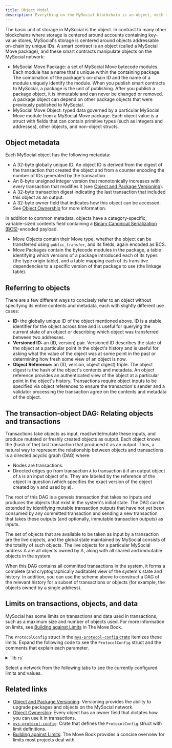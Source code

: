 ```yaml
---
title: Object Model
description: Everything on the MySocial blockchain is an object, with metadata, type of ownership, and a referencing scheme. 
---
```



The basic unit of storage in MySocial is the object. In contrast to many other blockchains where storage is centered around accounts containing key-value stores, MySocial's storage is centered around objects addressable on-chain by unique IDs. A smart contract is an object (called a MySocial Move package), and these smart contracts manipulate objects on the MySocial network:

- MySocial Move Package: a set of MySocial Move bytecode modules. Each module has a name that's unique within the containing package. The combination of the package's on-chain ID and the name of a module uniquely identify the module. When you publish smart contracts to MySocial, a package is the unit of publishing. After you publish a package object, it is immutable and can never be changed or removed. A package object can depend on other package objects that were previously published to MySocial.
- MySocial Move Object: typed data governed by a particular MySocial Move module from a MySocial Move package. Each object value is a struct with fields that can contain primitive types (such as integers and addresses), other objects, and non-object structs. 

## Object metadata 

Each MySocial object has the following metadata:

- A 32-byte globally unique ID. An object ID is derived from the digest of the transaction that created the object and from a counter encoding the number of IDs generated by the transaction.
- An 8-byte unsigned integer version that monotonically increases with every transaction that modifies it (see [Object and Package Versioning](./versioning.mdx)).
- A 32-byte transaction digest indicating the last transaction that included this object as an output.
- A 32-byte owner field that indicates how this object can be accessed. See [Object Ownership](./object-ownership.mdx) for more information.

In addition to common metadata, objects have a category-specific, variable-sized contents field containing a [Binary Canonical Serialization (BCS)](https://docs.rs/bcs/latest/bcs/)-encoded payload.

- Move Objects contain their Move type, whether the object can be transferred using `public_transfer`, and its fields, again encoded as BCS.
- Move Packages contain the bytecode modules in the package, a table identifying which versions of a package introduced each of its types (the type origin table), and a table mapping each of its transitive dependencies to a specific version of that package to use (the linkage table).

## Referring to objects 

There are a few different ways to concisely refer to an object without specifying its entire contents and metadata, each with slightly different use cases:
- **ID:** the globally unique ID of the object mentioned above. ID is a stable identifier for the object across time and is useful for querying the current state of an object or describing which object was transferred between two addresses.
- **Versioned ID:** an (ID, version) pair. Versioned ID describes the state of the object at a particular point in the object's history and is useful for asking what the value of the object was at some point in the past or determining how fresh some view of an object is now.
- **Object Reference:** an (ID, version, object digest) triple. The object digest is the hash of the object's contents and metadata. An object reference provides an authenticated view of the object at a particular point in the object's history. Transactions require object inputs to be specified via object references to ensure the transaction's sender and a validator processing the transaction agree on the contents and metadata of the object.

## The transaction-object DAG: Relating objects and transactions 

Transactions take objects as input, read/write/mutate these inputs, and produce mutated or freshly created objects as output. Each object knows the (hash of the) last transaction that produced it as an output. Thus, a natural way to represent the relationship between objects and transactions is a directed acyclic graph (DAG) where:

- Nodes are transactions.
- Directed edges go from transaction `A` to transaction `B` if an output object of `A` is an input object of `B`. They are labeled by the reference of the object in question (which specifies the exact version of the object created by `A` and used by `B`).

The root of this DAG is a genesis transaction that takes no inputs and produces the objects that exist in the system's initial state. The DAG can be extended by identifying mutable transaction outputs that have not yet been consumed by any committed transaction and sending a new transaction that takes these outputs (and optionally, immutable transaction outputs) as inputs.

The set of objects that are available to be taken as input by a transaction are the live objects, and the global state maintained by MySocial consists of the totality of such objects. The live objects for a particular MySocial address A are all objects owned by A, along with all shared and immutable objects in the system.

When this DAG contains all committed transactions in the system, it forms a complete (and cryptographically auditable) view of the system's state and history. In addition, you can use the scheme above to construct a DAG of the relevant history for a subset of transactions or objects (for example, the objects owned by a single address).

## Limits on transactions, objects, and data 

MySocial has some limits on transactions and data used in transactions, such as a maximum size and number of objects used. For more information on limits, see [Building against Limits](https://move-book.com/guides/building-against-limits.html) in The Move Book.

The `ProtocolConfig` struct in the [`mys-protocol-config` crate](https://github.com/MystenLabs/mys/blob/main/crates/mys-protocol-config/src/lib.rs) itemizes these limits. Expand the following code to see the `ProtocolConfig` struct and the comments that explain each parameter.

<details>
<summary>
`lib.rs`
</summary>
{@inject: crates/mys-protocol-config/src/lib.rs#struct=ProtocolConfig}
</details>

Select a network from the following tabs to see the currently configured limits and values.

<ProtocolConfig fields="[max_accumulated_randomness_txn_cost_per_object_in_mysticeti_commit, max_accumulated_txn_cost_per_object_in_mysticeti_commit, max_accumulated_txn_cost_per_object_in_narwhal_commit, max_arguments, max_input_objects, max_gas_computation_bucket, max_gas_payment_objects, max_gas_price, max_move_object_size, max_num_event_emit, max_transactions_per_checkpoint, max_tx_gas, max_tx_size_bytes, max_txn_cost_overage_per_object_in_commit, max_type_argument_depth, max_type_arguments, max_type_nodes, max_type_to_layout_nodes, max_value_stack_size]"/>

## Related links

- [Object and Package Versioning](./versioning.mdx): Versioning provides the ability to upgrade packages and objects on the MySocial network.
- [Object Ownership](./object-ownership.mdx): Every object has an owner field that dictates how you can use it in transactions.
- [`mys-protocol-config`](https://github.com/MystenLabs/mys/blob/main/crates/mys-protocol-config/src/lib.rs): Crate that defines the `ProtocolConfig` struct with limit definitions.
- [Building against Limits](https://move-book.com/guides/building-against-limits.html): The Move Book provides a concise overview for limits most projects deal with.